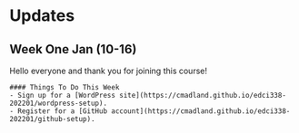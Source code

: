 # Updates {-}

## Week One Jan (10-16) {-}

Hello everyone and thank you for joining this course! 
```block
#### Things To Do This Week
- Sign up for a [WordPress site](https://cmadland.github.io/edci338-202201/wordpress-setup).
- Register for a [GitHub account](https://cmadland.github.io/edci338-202201/github-setup).

```
